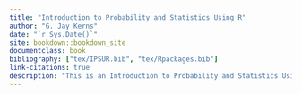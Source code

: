 ```yaml
--- 
title: "Introduction to Probability and Statistics Using R"
author: "G. Jay Kerns"
date: "`r Sys.Date()`"
site: bookdown::bookdown_site
documentclass: book
bibliography: ["tex/IPSUR.bib", "tex/Rpackages.bib"]
link-citations: true
description: "This is an Introduction to Probability and Statistics Using R."
---
```

